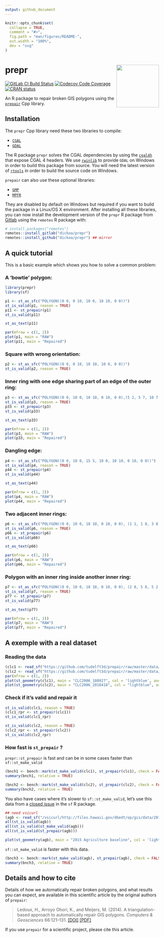 ```yaml
---
output: github_document
---
```


<!-- README.md is generated from README.Rmd. Please edit that file -->

```r
knitr::opts_chunk$set(
  collapse = TRUE,
  comment = "#>",
  fig.path = "man/figures/README-",
  out.width = "100%",
  dev = "svg"
)
```

# prepr <img src="man/figures/hex-prepr.png" align="right" height="139" />

<!-- badges: start -->
[![GitLab CI Build Status](https://gitlab.com/dickoa/prepr/badges/master/pipeline.svg)](https://gitlab.com/dickoa/prepr/pipelines)
[![Codecov Code Coverage](https://codecov.io/gl/dickoa/prepr/branch/master/graph/badge.svg)](https://codecov.io/gl/dickoa/prepr)
[![CRAN status](http://www.r-pkg.org/badges/version/prepr)](http://www.r-pkg.org/pkg/prepr)
<!-- badges: end -->

An R package to repair broken GIS polygons using the [`prepair`](https://github.com/tudelft3d/prepair) Cpp library.

## Installation

The `prepr` Cpp library need these two libraries to compile:

- [`CGAL`](https://www.cgal.org/)
- [`GDAL`](https://gdal.org/)

The R package `prepr` solves the CGAL dependencies by using the [`cgal4h`](https://gitlab.com/dickoa/cgal4h) that expose CGAL 4 headers.
We use [`rwinlib`](https://github.com/rwinlib) to provide `GDAL` on Windows in order to build this package from source. You will need the latest version
of [`rtools`](https://cran.r-project.org/bin/windows/Rtools/) in order to build the source code on Windows.

`prepair` can also use these optional libraries:

- [`GMP`](https://gmplib.org/)
- [`MPFR`](https://www.mpfr.org/)

They are disabled by default on Windows but required if you want to build the package in a Linux/OS X environment.
After installing all these libraries, you can now install the development version of the `prepr` R package from [Gitlab](https://gitlab.com/dickoa/prepr) using the `remotes` R package with:

```r
# install.packages("remotes")
remotes::install_gitlab("dickoa/prepr")
remotes::install_github("dickoa/prepr") ## mirror

```

## A quick tutorial

This is a basic example which shows you how to solve a common problem:

### A 'bowtie' polygon:

```r
library(prepr)
library(sf)

p1 <- st_as_sfc("POLYGON((0 0, 0 10, 10 0, 10 10, 0 0))")
st_is_valid(p1, reason = TRUE)
p11 <- st_prepair(p1)
st_is_valid(p11)

st_as_text(p11)

par(mfrow = c(1, 2))
plot(p1, main = "RAW")
plot(p11, main = "Repaired")
```

### Square with wrong orientation:

```r
p2 <- st_as_sfc("POLYGON((0 0, 0 10, 10 10, 10 0, 0 0))")
st_is_valid(p2, reason = TRUE)
```

### Inner ring with one edge sharing part of an edge of the outer ring:

```r
p3 <- st_as_sfc("POLYGON((0 0, 10 0, 10 10, 0 10, 0 0),(5 2, 5 7, 10 7, 10 2, 5 2))")
st_is_valid(p3, reason = TRUE)
p33 <- st_prepair(p3)
st_is_valid(p33)

st_as_text(p33)

par(mfrow = c(1, 2))
plot(p3, main = "RAW")
plot(p33, main = "Repaired")
```

### Dangling edge:

```r
p4 <- st_as_sfc("POLYGON((0 0, 10 0, 15 5, 10 0, 10 10, 0 10, 0 0))")
st_is_valid(p4, reason = TRUE)
p44 <- st_prepair(p4)
st_is_valid(p44)

st_as_text(p44)

par(mfrow = c(1, 2))
plot(p4, main = "RAW")
plot(p44, main = "Repaired")
```

### Two adjacent inner rings:

```r
p6 <- st_as_sfc("POLYGON((0 0, 10 0, 10 10, 0 10, 0 0), (1 1, 1 8, 3 8, 3 1, 1 1), (3 1, 3 8, 5 8, 5 1, 3 1))")
st_is_valid(p6, reason = TRUE)
p66 <- st_prepair(p6)
st_is_valid(p66)

st_as_text(p66)

par(mfrow = c(1, 2))
plot(p6, main = "RAW")
plot(p66, main = "Repaired")
```

### Polygon with an inner ring inside another inner ring:
```r
p7 <- st_as_sfc("POLYGON((0 0, 10 0, 10 10, 0 10, 0 0), (2 8, 5 8, 5 2, 2 2, 2 8), (3 3, 4 3, 3 4, 3 3))")
st_is_valid(p7, reason = TRUE)
p77 <- st_prepair(p7)
st_is_valid(p77)

st_as_text(p77)

par(mfrow = c(1, 2))
plot(p7, main = "RAW")
plot(p77, main = "Repaired")
```

## A exemple with a real dataset

### Reading the data

```r
(clc1 <- read_sf("https://github.com/tudelft3d/prepair/raw/master/data/CLC2006_180927.geojson"))
(clc2 <- read_sf("https://github.com/tudelft3d/prepair/raw/master/data/CLC2006_2018418.geojson"))
par(mfrow = c(1, 2))
plot(st_geometry(clc1), main = "CLC2006_180927", col = 'lightblue', axes = TRUE, graticule = TRUE, lwd = 0.2, cex.axis = 0.5)
plot(st_geometry(clc2), main = "CLC2006_2018418", col = "lightblue", axes = TRUE, graticule = TRUE, lwd = 0.2, cex.axis = 0.5)
```

### Check if it's valid and repair it

```r
st_is_valid(clc1, reason = TRUE)
(clc1_rpr <- st_prepair(clc1))
st_is_valid(clc1_rpr)

st_is_valid(clc2, reason = TRUE)
(clc2_rpr <- st_prepair(clc2))
st_is_valid(clc2_rpr)
```

### How fast is `st_prepair` ?

`prepr::st_prepair` is fast and can be in some cases faster than `sf::st_make_valid`

```r
(bnch1 <- bench::mark(st_make_valid(clc1), st_prepair(clc1), check = FALSE))
summary(bnch1, relative = TRUE)

(bnch2 <- bench::mark(st_make_valid(clc2), st_prepair(clc2), check = FALSE))
summary(bnch2, relative = TRUE)
```

You also have cases where it's slower to `sf::st_make_valid`, let's use this data from a [closed issue](https://github.com/r-spatial/sf/issues/1280) in the `sf` R package.

```r
## need vsicurl
(agb <- read_sf("/vsicurl/http://files.hawaii.gov/dbedt/op/gis/data/2015AgBaseline.shp.zip"))
all(st_is_valid(agb))
all(st_is_valid(st_make_valid(agb)))
all(st_is_valid(st_prepair(agb)))

plot(st_geometry(agb), main = "2015 Agriculture baseline", col = 'lightblue', axes = TRUE, graticule = TRUE, lwd = 0.2, cex.axis = 0.5)
```

`sf::st_make_valid` is faster with this data.


```r
(bnch3 <- bench::mark(st_make_valid(agb), st_prepair(agb), check = FALSE))
summary(bnch3, relative = TRUE)
```

## Details and how to cite

Details of how we automatically repair broken polygons, and what results you can expect, are available in this scientific article by the original authors of `prepair`:

> Ledoux, H., Arroyo Ohori, K., and Meijers, M. (2014). A triangulation-based approach to automatically repair GIS polygons. *Computers & Geosciences* 66:121–131. [ [DOI] ](http://dx.doi.org/10.1016/j.cageo.2014.01.009) [ [PDF] ](http://3dgeoinfo.bk.tudelft.nl/hledoux/pdfs/14_cgeo_prepair.pdf)

If you use `prepair` for a scientific project, please cite this article.